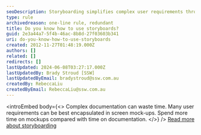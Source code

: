 ```yaml
---
seoDescription: Storyboarding simplifies complex user requirements through visual mockups, saving time and improving understanding.
type: rule
archivedreason: one-line rule, redundant
title: Do you know how to use storyboards?
guid: 2e3a44a7-5f4b-46ac-8b8d-27f03603b341
uri: do-you-know-how-to-use-storyboards
created: 2012-11-27T01:48:19.000Z
authors: []
related: []
redirects: []
lastUpdated: 2024-06-08T03:27:17.000Z
lastUpdatedBy: Brady Stroud [SSW]
lastUpdatedByEmail: bradystroud@ssw.com.au
createdBy: RebeccaLiu
createdByEmail: RebeccaLiu@ssw.com.au
---
```


<introEmbed
  body={<>
Complex documentation can waste time. Many user requirements can be best encapsulated in screen mock-ups. Spend more time on mockups compared with time on documentation.
  </>}
/>
[Read more about storyboarding](/storyboarding-do-you-conduct-specification-analysis-by-creating-mock-ups)
